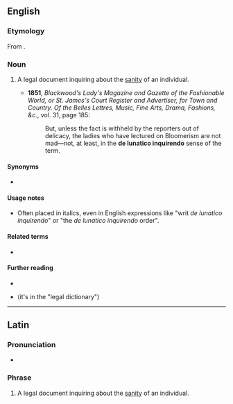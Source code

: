 ==English==

===Etymology===
From {{der|en|la|[[dē]] + [[lūnāticus|lūnāticō]] + [[inquīrendus|inquīrendō]]}}.

===Noun===
{{head|en|noun|head=de lunatico inquirendo}}

# {{lb|en|law}} A legal document inquiring about the [[sanity]] of an individual.
#* '''1851''', ''Blackwood's Lady's Magazine and Gazette of the Fashionable World, or St. James's Court Register and Advertiser, for Town and Country. Of the Belles Lettres, Music, Fine Arts, Drama, Fashions, &c.'', vol. 31, page 185:
#*: But, unless the fact is withheld by the reporters out of delicacy, the ladies who have lectured on Bloomerism are not mad—not, at least, in the '''de lunatico inquirendo''' sense of the term.

====Synonyms====
* {{l|en|writ de lunatico inquirendo}}

====Usage notes====
* Often placed in italics, even in English expressions like "writ ''de lunatico inquirendo''" or "the ''de lunatico inquirendo'' order".

====Related terms====
* {{l|en|commission de lunatico inquirendo}}

====Further reading====
* {{R:Merriam-Webster Online}}
* {{R:TheFreeDictionary}} (it's in the "legal dictionary")

----

==Latin==
{{rfd|la}}

===Pronunciation===
* {{la-IPA|dē lūnāticō inquīrendō}}

===Phrase===
{{head|la|phrase|head=[[dē]] [[lūnāticus|lūnāticō]] [[inquīrendus|inquīrendō]]}}

# {{lb|la|law}} A legal document inquiring about the [[sanity]] of an individual.